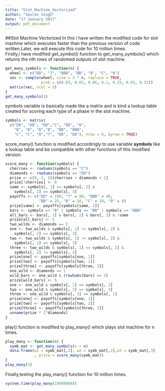 ```yaml
---
title: "Slot_Machine_Vectorized"
author: "Saurav Singh"
date: "17 January 2017"
output: pdf_document
---
```

##Slot Machine Vectorized
In this i have written the modified code for slot machine which executes faster than the previous version of code written.Later, we will execute this code for 10 million times.  
Firstly,i have modified get_symbol() function to get_many_symbols() which returns the nth rows of randomed outputs of slot machine.
```R
get_many_symbols <- function(n) {
  wheel <- c("DD", "7", "BBB", "BB", "B", "C", "0")
  vec <- sample(wheel, size = 3 * n, replace = TRUE,
                prob = c(0.03, 0.03, 0.06, 0.1, 0.25, 0.01, 0.52))
  matrix(vec, ncol = 3)
}
get_many_symbols(3)
```
symbols variable is basically made like a matrix and is kind a lookup table created for scoring each type of a phase in the slot machine.
```R
symbols <- matrix(
  c("DD", "DD", "DD","C", "DD", "0",
    "B", "B", "B","B", "BB", "BBB",
    "C", "C", "0","7", "DD", "DD"), nrow = 6, byrow = TRUE)
```
score_many() function is modified accordingly to use variable **symbols** like a lookup table and be compatible with other functions of this modified version.
```R
score_many <- function(symbols) {
  cherries <- rowSums(symbols == "C")
  diamonds <- rowSums(symbols == "DD")
  prize <- c(0, 2, 5)[cherries + diamonds + 1]
  prize[!cherries] <- 0
  same <- symbols[, 1] == symbols[, 2] &
    symbols[, 2] == symbols[, 3]
  payoffs <- c("DD" = 100, "7" = 80, "BBB" = 40,
               "BB" = 25, "B" = 10, "C" = 10, "0" = 0)
  prize[same] <- payoffs[symbols[same, 1]]
  bars <- symbols == "B" | symbols == "BB" | symbols == "BBB"
  all_bars <- bars[, 1] & bars[, 2] & bars[, 3] & !same
  prize[all_bars] <- 5
  two_wilds <- diamonds == 2
  one <- two_wilds & symbols[, 1] != symbols[, 2] &
    symbols[, 2] == symbols[, 3]
  two <- two_wilds & symbols[, 1] != symbols[, 2] &
    symbols[, 1] == symbols[, 3]
  three <- two_wilds & symbols[, 1] == symbols[, 2] &
    symbols[, 2] != symbols[, 3]
  prize[one] <- payoffs[symbols[one, 1]]
  prize[two] <- payoffs[symbols[two, 2]]
  prize[three] <- payoffs[symbols[three, 3]]
  one_wild <- diamonds == 1
  wild_bars <- one_wild & (rowSums(bars) == 2)
  prize[wild_bars] <- 5
  one <- one_wild & symbols[, 1] == symbols[, 2]
  two <- one_wild & symbols[, 2] == symbols[, 3]
  three <- one_wild & symbols[, 3] == symbols[, 1]
  prize[one] <- payoffs[symbols[one, 1]]
  prize[two] <- payoffs[symbols[two, 2]]
  prize[three] <- payoffs[symbols[three, 3]]
  unname(prize * 2^diamonds)
}
```
play() function is modified to play_many() which plays slot machine for n times.
```R
play_many <- function(n) {
  symb_mat <- get_many_symbols(n = n)
  data.frame(w1 = symb_mat[,1], w2 = symb_mat[,2],w3 = symb_mat[,3]
             , prize = score_many(symb_mat))
}
play_many(3)
```

Finally,testing the play_many() function for 10 million times.
```R
system.time(play_many(10000000))
```